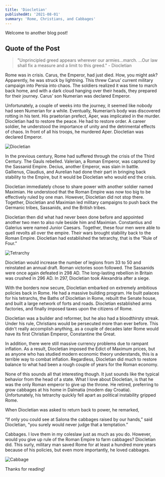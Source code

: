 ```yaml
---
title: 'Diocletian'
publishedAt: '2021-08-01'
summary: 'Rome, Christians, and Cabbages'
---
```


Welcome to another blog post!

## Quote of the Post
> "Unprincipled greed appears wherever our armies…march. …Our law shall fix a measure and a limit to this greed." - Diocletian

Rome was in crisis. Carus, the Emperor, had just died. How, you might ask? Apparently, he was struck by lightning. This threw Carus’ current military campaign into Persia into chaos. The soldiers realized it was time to march back home, and with a dark cloud hanging over their heads, they prepared for their journey. Carus’ son Numerian was declared Emperor.

Unfortunately, a couple of weeks into the journey, it seemed like nobody had seen Numerian for a while. Eventually, Numerian’s body was discovered rotting in his tent. His praetorian prefect, Aper, was implicated in the murder. Diocletian had to restore the peace. He had to restore order. A career soldier, he understood the importance of unity and the detrimental effects of chaos. In front of all his troops, he murdered Aper. Diocletian was declared Emperor.

![Diocletian](/images/dio.jpg)

In the previous century, Rome had suffered through the crisis of the Third Century. The Gauls rebelled. Valerian, a Roman Emperor, was captured by the Sassanid Empire. Decius, another Emperor, was slain in battle. Gallienus, Claudius, and Aurelian had done their part in bringing back stability to the Empire, but it would be Diocletian who would end the crisis. 

Diocletian immediately chose to share power with another soldier named Maximian. He understood that the Roman Empire was now too big to be effectively ruled by one man. However, Diocletian did not stop there. Together, Diocletian and Maximian led military campaigns to push back the Germanic tribes, Sassanids, and the British tribes.

Diocletian then did what had never been done before and appointed another two men to also rule beside him and Maximian. Constantius and Galerius were named Junior Caesars. Together, these four men were able to quell revolts all over the empire. Their wars brought stability back to the Roman Empire. Diocletian had established the tetrarchy, that is the “Rule of Four.”

![Tetrarchy](/images/tet.jpg)

Diocletian would increase the number of legions from 33 to 50 and reinstated an annual draft. Roman victories soon followed. The Sassanids were once again defeated in 298 AD. The long-lasting rebellion in Britain was crushed in 296 AD. In 297, Diocletian took Alexandria after a siege.

With the borders now secure, Diocletian embarked on extremely ambitious policies back in Rome. He had a massive building program. He built palaces for his tetrarchs, the Baths of Diocletian in Rome, rebuilt the Senate house, and built a large network of forts and roads. Diocletian established arms factories, and finally imposed taxes upon the citizens of Rome. 

Diocletian was a builder and reformer, but he also had a bloodthirsty streak. Under his rule, Christians would be persecuted more than ever before. This didn't really accomplish anything, as a couple of decades later Rome would have its first Christian Emperor, Constantine the Great.

In addition, there were still massive currency problems due to rampant inflation. As a result, Diocletian imposed the Edict of Maximum prices, but as anyone who has studied modern economic theory understands, this is a terrible way to combat inflation. Regardless, Diocletian did much to restore balance to what had been a rough couple of years for the Roman economy.

None of this sounds all that interesting though. It just sounds like the typical behavior from the head of a state. What I love about Diocletian, is that he was the only Roman emperor to give up the throne. He retired, preferring to grow cabbages at his home in Dalmatia (modern day Croatia). Unfortunately, his tetrarchy quickly fell apart as political instability gripped Rome.

When Diocletian was asked to return back to power, he remarked,

“If only you could see at Salona the cabbages raised by our hands,” said Diocletian, “you surely would never judge that a temptation.”

Cabbages. I love them in my coleslaw just as much as you do. However, would you give up rule of the Roman Empire to farm cabbages? Diocletian did. This surly, military man saved Rome for at least a hundred more years because of his policies, but even more importantly, he loved cabbages.

![Cabbage](/images/cabbage.jpg)

Thanks for reading!
